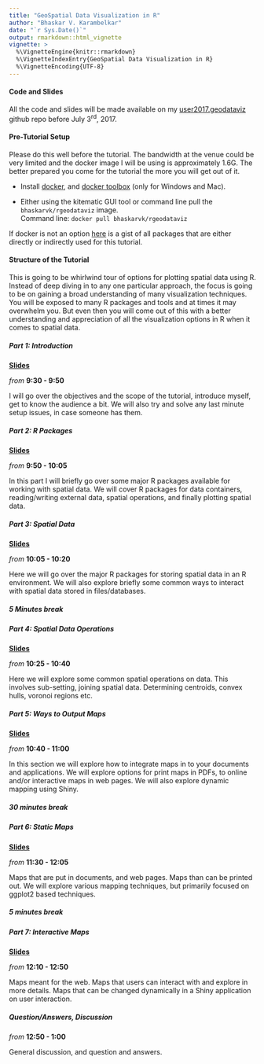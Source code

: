 ```yaml
---
title: "GeoSpatial Data Visualization in R"
author: "Bhaskar V. Karambelkar"
date: "`r Sys.Date()`"
output: rmarkdown::html_vignette
vignette: >
  %\VignetteEngine{knitr::rmarkdown}
  %\VignetteIndexEntry{GeoSpatial Data Visualization in R}
  %\VignetteEncoding{UTF-8}
---
```


#### Code and Slides

All the code and slides will be made available on my [user2017.geodataviz](https://github.com/bhaskarvk/user2017.geodataviz) github repo before July 3<sup>rd</sup>, 2017.

#### Pre-Tutorial Setup

Please do this well before the tutorial. The bandwidth at the venue could be very limited and the docker image I will be using is approximately 1.6G. The better prepared you come for the tutorial the more you will get out of it.

- Install [docker](https://store.docker.com/search?type=edition&offering=community), and [docker toolbox](https://www.docker.com/products/docker-toolbox) (only for Windows and Mac).

- Either using the kitematic GUI tool or command line pull the `bhaskarvk/rgeodataviz` image.<br/>Command line: `docker pull bhaskarvk/rgeodataviz`

If docker is not an option [here](https://gist.github.com/bhaskarvk/32b2a03a430a04a67664b85cad89c825) is a gist of all packages that are either directly or indirectly used for this tutorial.

#### Structure of the Tutorial

This is going to be whirlwind tour of options for plotting spatial data using R. Instead of deep diving in to any one particular approach, the focus is going to be on gaining a broad understanding of many visualization techniques. You will be exposed to many R packages and tools and at times it may overwhelm you. But even then you will come out of this with a better understanding and appreciation of all the visualization options in R when it comes to spatial data.

##### Part 1: Introduction

**[Slides](presentations/01-Introduction.html)**

_from_ **9:30 - 9:50**

I will go over the objectives and the scope of the tutorial, introduce myself, get to know the audience a bit. We will also try and solve any last minute setup issues, in case someone has them.

##### Part 2: R Packages


**[Slides](presentations/02-R_Packages.html)**

_from_ **9:50 - 10:05**

In this part I will briefly go over some major R packages available for working with spatial data. We will cover R packages for data containers, reading/writing external data, spatial operations, and finally plotting spatial data.

##### Part 3: Spatial Data

**[Slides](presentations/03-Spatial_Data.html)**

_from_ **10:05 - 10:20**

Here we will go over the major R packages for storing spatial data in an R environment. We will also explore briefly some common ways to interact with spatial data stored in files/databases.

##### 5 Minutes break

##### Part 4: Spatial Data Operations


**[Slides](presentations/04-Spatial_Data_Operations.html)**

_from_ **10:25 - 10:40**

Here we will explore some common spatial operations on data. This involves sub-setting, joining spatial data. Determining centroids, convex hulls, voronoi regions etc. 

##### Part 5: Ways to Output Maps


**[Slides](presentations/05-Ways_to_Output_Maps.html)**

_from_ **10:40 - 11:00** 

In this section we will explore how to integrate maps in to your documents and applications. We will explore options for print maps in PDFs, to online  and/or interactive maps in web pages. We will also explore dynamic mapping using Shiny.


##### 30 minutes break

##### Part 6: Static Maps


**[Slides](presentations/06-Static_Maps.html)**

_from_ **11:30 - 12:05**

Maps that are put in documents, and web pages. Maps than can be printed out. We will explore various mapping techniques, but primarily focused on ggplot2 based techniques.

##### 5 minutes break

##### Part 7: Interactive Maps


**[Slides](presentations/01-Interactive_Maps.html)**

_from_ **12:10 - 12:50**

Maps meant for the web. Maps that users can interact with and explore in more details. Maps that can be changed dynamically in a Shiny application on user interaction.

##### Question/Answers, Discussion

_from_ **12:50 - 1:00**

General discussion, and question and answers.
